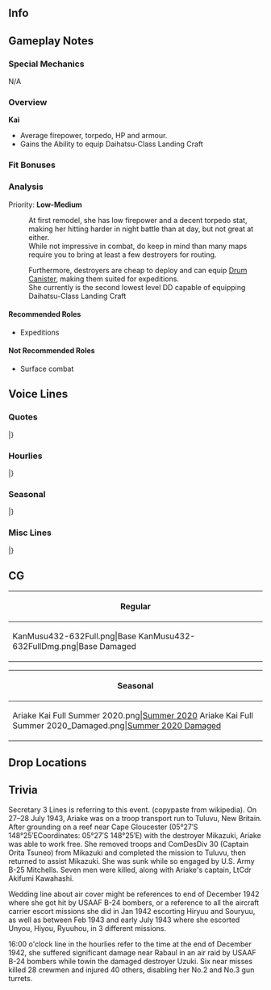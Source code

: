 ==Info==
{{KanmusuInfo|ID=432-632}}
{{KanmusuInfo|ID=1703-703}}

==Gameplay Notes==
===Special Mechanics===
N/A

===Overview===
'''Kai'''
* Average firepower, torpedo, HP and armour.
* Gains the Ability to equip Daihatsu-Class Landing Craft

===Fit Bonuses===
{{:{{BASEPAGENAME}}/Equipment Bonuses}}
{{clear}}

===Analysis===
Priority: '''Low-Medium'''

:At first remodel, she has low firepower and a decent torpedo stat, making her hitting harder in night battle than at day, but not great at either.
:While not impressive in combat, do keep in mind than many maps require you to bring at least a few destroyers for routing.

:Furthermore, destroyers are cheap to deploy and can equip [[Drum Canister]], making them suited for expeditions.
:She currently is the second lowest level DD capable of equipping Daihatsu-Class Landing Craft

====Recommended Roles====
* Expeditions

====Not Recommended Roles====
* Surface combat

==Voice Lines==
===Quotes===
{{ShipquoteHeader}}
{{ShipquoteKai
|scenario = Introduction
|origin =よう！あたしが初春型の有明だ。よろしくな！有明型って言う奴もいるけど…どっちだって良いよ。　あたしはあたし。それが全てさ。行くぜ。
|translation = Yo! I'm the Hatsuharu-class Ariake. Nice to meet you! There are some that would call me an Ariake-class, but... either is fine with me. I am who I am, that's it.  I'm heading out.<ref>She is listed in some historical texts as under the "Ariake-class" instead of Hatsuharu.</ref>
}}
{{ShipquoteKai|kai = true|scenario = Introduction
|origin =よう！有明だ。元気してるかい、提督？そうか？なら良いんだ。今日もあたしと行くんだろう？よし、露、時雨も、行くぜ！
|translation = Yo! I'm Ariake. Are you feeling alright, admiral? I see, that's good then. Are you heading out with me today as well? Good, 'Tsuyu, Shigure, let's go!
}}
{{ShipquoteKai
|scenario = Library
|origin =あたしが初春型駆逐艦五番艦、有明さ。有明型って呼んでくれだって、あたしは全然構わないよ。南方を中心に数々の戦域を駆け抜けだぜ。なぁ？覚えておいでくれよ？新しい時代の護衛艦にこの名を受け継がれ、現代の海自むらさめ型としても活躍しているんだ。
|translation = I'm the 5th ship of the Hatsuharu-class destroyers, Ariake. I don't mind if you classify me as the Ariake-class though. I charged through many battlefields in the heart of the South. Hey, please remember that. My name was passed down to a destroyer of the new era. These days, I'm serving as a Murasame-class of the JMSDF.
}}
{{ShipquoteKai
|scenario = Secretary 1
|origin =あたし？いいぜ。やるか？
|translation = Me? Alright. Shall we get to it?
}}
{{ShipquoteKai
|scenario = Secretary 2
|origin =露、何だ、その顔は…問題ないって、いけるさ。
|translation = 'Tsuyu, what's with that look? It's no problem, it'll go well. 
}}
{{ShipquoteKai|kai = true|scenario = Secretary 2
|origin =時雨、何だ、その顔は…しけた面すんなって。いけるさ。
|translation = Shigure, what's with that look? Don't look so down. It'll go well.
}}
{{ShipquoteKai
|scenario = Secretary 3
|origin =や、三日月、元気してたか？　ふぅ、そうか。何よりだ。あぁ、そうだな、分かってる。次は上手くやろう。あたしも昔のあたしじゃない。頼りにしてくれ！
|translation =Hey, Mikazuki, how have you been? Fuu, I see. That's wonderful. Ah, that's right. Let's get it done smoothly next time. I'm not like I was before. Please count on me!<ref>Referring to the incident where she and [[Mikazuki]] grounded on a reef while transporting troops to Tuvalu. She was able to free herself and complete the mission but was sunk by US planes while attempting to assist Mikazuki.</ref>
}}
{{ShipquoteKai
|scenario = Idle
|origin =何だよ、提督の奴。忙しそうだな。夕暮は、いないんだっけ？時雨も何か忙しそうだな。詰まねえな。おう！三日！ちょうどいい、何かしようぜ！何かって？何かだよ！
|translation = What's with that Admiral, he seems so busy. Yuugure isn't around huh? Shigure also looks kinda busy. How boring. Oh! Mika! Good timing, let's do something! Do what? Just something!
}}
{{ShipquoteKai
|scenario = Secretary Married
|origin =提督さ、もしさ、もしあたしが沈んだら、どうする？泣いてくれたりするんのか？あぁ、いや！何でもないさ！何だよ、悪い、悪い！
|translation = Hey Admiral… Say… Say if I were to sink, what would you do? Would you cry for me? Ah, no! Nothing! Damn, sorry, my bad!
}}
{{ShipquoteKai
|scenario = Wedding
|origin =提督、何だい？はは、戦の話？そうだな、上空援護ってのはいいもんだ。嬉しくなるぜ。何、違う？うっ、これ…って、これって、あれか…マジで？あ…りがてぇな…　何だよ、ったく、嬉しく…なるぜ。
|translation =Admiral, what's up? Ha ha, a story from the war? Air cover is a good thing. I'm delighted. What, it's not that? Uh… this… this, is that, right? ...For real? Th-thanks… What? Jeez, I'm over…joyed.
}}
{{ShipquoteKai
|scenario = Looking At Scores
|origin =夕暮、情報を取って来てくれ。ん？……ん、そうか。君は今いないのか。あ、あたしが取ってくるよ。
|translation = Yuugure, mind getting the information? Hmm? Ah, that's right. You're not here now, huh? Well, I'll go and get it.
}}
{{ShipquoteKai
|scenario = Joining A Fleet
|origin =一水戦二十七駆、有明、出るぜ！ついて来いよ
|translation = DesRon1, DesDiv27, Ariake, heading out! Follow me!
}}
{{ShipquoteKai|kai = true|scenario = Joining A Fleet
|origin =四水戦二十七駆、有明、出るぜ！ついて来いよ！
|translation = DesRon4, DesDiv27, Ariake, heading out! Follow me!
}}
{{ShipquoteKai
|scenario = Equipment 1
|origin =いいね！助かる。
|translation = Nice! This will be helpful.
}}
{{ShipquoteKai
|scenario = Equipment 2
|origin =こいつ、嫌いじゃないぜ。
|translation = I don't mind this.
}}
{{ShipquoteKai
|scenario = Equipment 3
|origin =いいよな。
|translation = This is good!
}}
{{ShipquoteKai
|scenario = Supply
|origin =マジか、礼は言っておく。言えるうちに、な。
|translation = Really? Let me express my thanks. While I can, eh?
}}
{{ShipquoteKai
|scenario = Docking Minor
|origin =こんなん擦り傷だよ。
|translation = This is just a scratch.
}}
{{ShipquoteKai
|scenario = Docking Major
|origin =やべぇ、へました。悪い。
|translation = Damn, I really screwed up. Sorry.
}}
{{ShipquoteKai
|scenario = Construction
|origin =ほ～、出来たか、新しい奴。
|translation = Huh, someone new has arrived?
}}
{{ShipquoteKai
|scenario = Returning From Sortie
|origin =艦隊、戻ったぜ。皆、お疲れさん。
|translation = The Fleet has returned. Thanks for your hard work, everyone.
}}
{{ShipquoteKai
|scenario = Starting A Sortie
|origin =旗艦、二十七駆、有明、出撃する。行くぜ。遅れるな！
|translation = DesDiv27 flagship, Ariake, sortieing. Let's go. Don't fall behind!
}}
{{ShipquoteKai
|scenario = Battle Start
|origin =見つけだぜ。やるしかないな！見敵必殺だ！砲戦、魚雷戦、用意！行くぜ！
|translation = We found them, no other choice now! Let's get them. Prepare artillery and torpedoes! Let's go!
}}
{{ShipquoteKai
|scenario = Attack
|origin =食らえ！
|translation = Eat this!
}}
{{ShipquoteKai
|scenario = Air Battle/Daytime Spotting/Night Battle Attack
|origin =そこだろう。見えてる！
|translation =Over there, I see them!
}}
{{ShipquoteKai|kai = true|scenario = Air Battle/Daytime Spotting/Night Battle Attack
|origin =そこだろう。なめんなよ！撃ってぇぇ！
|translation =Over there, don't underestimate me! Fire!
}}
{{ShipquoteKai
|scenario = Night Battle
|origin =夜戦で殲滅する。陣形を整えろ。再突入だ！
|translation =We'll finish them in night battle. Get in formation. We're heading back in!
}}
{{ShipquoteKai
|scenario = MVP
|origin =ふん、まぁ、そんなもんだな。あ、別にいいよ。褒められたくて、やってるわけじゃねえんだ、な。
|translation =　Huh, well, that's the way it is, eh? Oh, but it's not like I did this just to get praised, you know.
}}
{{ShipquoteKai
|scenario = Minor Damage 1
|origin =チェ、無礼な！
|translation = Tch, how rude!
}}
{{ShipquoteKai
|scenario = Minor Damage 2
|origin =うざいんだよ！
|translation = You're annoying!
}}
{{ShipquoteKai
|scenario = Major Damage
|origin =あっ、待って、待ってて！まだ沈むわけにはいかねぇし、待ってたら！
|translation = Ah, wait, wait I said! I can't sink yet. I'm telling you to hold on!
}}
{{ShipquoteKai
|scenario = Sunk
|origin =ここまでか…あたしも…三日さ…お前は後から来いよ。向こうではあたしが先輩さ。また…組もう…ぜ
|translation =　So I only got this far, huh... Mika... Don't come till later. I'll be your senior on the other side. We'll unite again... later.
}}
|}
<references/>
{{clear}}

===Hourlies===
{{ShipquoteHeader|type = hourly}}
{{ShipquoteKai|kai = true
|scenario = 00:00
|origin =てっぺん回ったね。あ、今日、あたし当直だ。提督、よろしくな！まぁ任しとけって、な！
|translation =It's after midnight? Ah, I'm on duty today. Admiral, glad to work with you! Well, just leave it all to me!
}}
{{ShipquoteKai|kai = true
|scenario = 01:00
|origin =マルヒト、マルマル。ん？あたし何やったらいい？
|translation =01 00. Hm? What should I do?
}}
{{ShipquoteKai|kai = true
|scenario = 02:00
|origin =マルフタ、マルマル。いっ、この残った書類、片付けんの？いや…あたしこういうの苦手で…
|translation =02 00. Eh, I should be finishing up the rest of the paperwork? Uh... I'm bad with these kinda things...
}}
{{ShipquoteKai|kai = true
|scenario = 03:00
|origin =マルサン　マルマル。提督、書類事務意外と早いよな。いい秘書官になれるぜ！な？
|translation =03 00. Admiral, you got the paperwork done suprisingly quickly. You'll make a great secretary! Don't you think?
}}
{{ShipquoteKai|kai = true
|scenario = 04:00
|origin =マルヨン　マルマル。まぁ、何だ。じゃ、あたし、お茶入れてやるよ！番茶でいいよな？薬缶と…
|translation =04 00. Well now what. Hmm. Ah, I'll make some tea! Bancha is ok, right? I'll need a kettle and...<ref>Bancha either means coarse tea or green tea that is harvested between summer and autumn.</ref>
}}
{{ShipquoteKai|kai = true
|scenario = 05:00
|origin =マルゴー　マルマル。や、もう朝だ。やっべ…ちょっと仮眠にしておく？今のうち、ちょっとだけ…さ。 
|translation =05 00. Oh, it's already morning. Crap... Can I take a quick nap? It'll just take a moment... alright?
}}
{{ShipquoteKai|kai = true
|scenario = 06:00
|origin =マルロク　マルマル。じゃ、やるぜ。総員、起し！てめえら、朝だ！起きろ！朝だぜ！
|translation =06 00. Well, I'm gonna do it. All hands, assemble! YOU GUYS, IT'S MORNING! WAKE UP! IT'S MORNING!
}}
{{ShipquoteKai|kai = true
|scenario = 07:00
|origin =マルナナ　マルマル。艦隊の連中を片っ端から起し来たぜ。さ、提督。あたしの朝飯は？…えぇ？
|translation =07 00. Everyone in the fleet is definitely awake now. Now, Admiral. Where's my breakfast? ...Eh?
}}
{{ShipquoteKai|kai = true
|scenario = 08:00
|origin =マルハチ　マルマル。えっ、あたしが作っんの？だって当直じゃんって、あっ、そう言う事？こいつは一本取られたな。はははは、いって！
|translation =08 00. What? I have to make it? Because I'm on duty? Ah, it's like that? This guy, he really pulled one over on us! Hahahaha, ouch!
}}
{{ShipquoteKai|kai = true
|scenario = 09:00
|origin =マルキュウ　マルマル。露が作ってくれた握り飯と味噌汁ギンバイして、朝は何とかなった…露って、以外と女子力あんよな…な？
|translation =09 00. We have rice balls 'Tsuyu made and some miso soup we liberated, so I guess breakfast is settled... 'Tsuyu surprisingly has talent for being a homemaker huh?<ref>[https://ameblo.jp/zipang-analyzing/entry-11871125768.html "Ginbai"], also "ginbae", refers to the practice of enlisted swiping rations from non-commissioned officers as they were preparing meals for them. They did this because they weren't provided sufficient seasonings or side dishes. The act refers to the way flies swarm around food.</ref>
}}
{{ShipquoteKai|kai = true
|scenario = 10:00
|origin =ヒトマル　マルマル。さ、提督。海に出ようか？うぅぅん、この潮風、たまらんな！
|translation =10 00. Well, Admiral. Should we head out to sea? Aaaahh, I can never get enough of the sea breeze!
}}
{{ShipquoteKai|kai = true
|scenario = 11:00
|origin =ヒトヒト　マルマル。二十七駆集合だな。露、朝はありがとうな。時雨、元気を出せ。よし、これで夕暮がいれば完璧だ。な、提督。よ～し！
|translation =11 00. DesDiv27 is assembled. 'Tsuyu, thanks for this morning. Shigure, cheer up. All right, now if Yuugure were here, it'd be perfect. Right, Admiral? Alright!
}}
{{ShipquoteKai|kai = true
|scenario = 12:00
|origin =ヒトフタ　マルマル。さ、飯だ！露、朝の持って来てない？ほ～ほ～あるじゃん、あるじゃん。おっ、時雨、お茶かい？気が利くね。ありがとうよ。じゃ！頂きます！はむ、む…くぅぅ！うめ！
|translation =12 00. Well, time for food! 'Tsuyu, did you bring the stuff from this morning? Ho ho, I see you did! Oh, Shigure, is that tea? How thoughtful. Thanks! Well, let's dig in! *nom* *nom* Aaah, so good!
}}
{{ShipquoteKai|kai = true
|scenario = 13:00
|origin =ヒトサン　マルマル。あぁぁ、食うと眠くなるよな～。おほ～…少しだけ、休まえ…か…くぅ、はぁ、くぅ…
|translation = 13 00. Aaah, when you eat you do become sleepy, huh? *Yawn* Just for a bit… let me sleep…ok? *sleeping sounds*
}}
{{ShipquoteKai|kai = true
|scenario = 14:00
|origin =ヒトヨン…マルマル…何だよ、提督。くすぐったいってっチェ…はっ、えっ？！何？！あたし、寝てた？！マジ？
|translation =14…00…What is it, Admiral? That… tickles, hehe. HAH, HUH? WHAT? I FELL ASLEEP? Seriously?
}}
{{ShipquoteKai|kai = true
|scenario = 15:00
|origin =ヒトゴー　マルマル。提督、何だよ。起してくれればいいんじゃん。えっ？寝顔が以外とありだった…は？！
|translation = 15 00. What the heck, Admiral. You could've just woken me up y'know. Eh? My sleeping face was surprisingly nice… WHA!?
}}
{{ShipquoteKai|kai = true
|scenario = 16:00
|origin =ヒトロク　マルマル。あっ、うーちゃん先輩、その後、大丈夫っすか？ならいいっす。はい、また！
|translation = 16 00. Ah, U-chan-senpai, after that, were you okay? Ah, if that's the case then it's all good. See ya! <ref>The "after that" refers to the time near Rabaul December 1942 when she was towing the damaged destroyer Uzuki and they got bombed by B-24 bombers.</ref>
}}
{{ShipquoteKai|kai = true
|scenario = 17:00
|origin =ヒトナナ　マルマル。いや、先輩だからね。えっ？三日？奴はがちのダチ。夕日落ちるな。綺麗だな。な？
|translation = 17 00. Ah, no, because she is a senpai. Eh? Mika? She's a great friend. The sunset is nice. It's beautiful. Right?
}}
{{ShipquoteKai|kai = true
|scenario = 18:00
|origin =ヒトハチっ、マルマル。あっ、夕食ね？夕食の支度…うぅん、どうすんべか？おっ、三日！分かってんな！ありがてぇ。提督、三日が一緒に鍋しようってさ！いいよな、な！
|translation =18 00. Ah, dinner huh? Dinner preparations… Hmmm, what oughta be done? Ah, Mika! You understand me so well! Thanks! Admiral, we'll be having some hot pot with Mika! Doesn't that sound great!?
}}
{{ShipquoteKai|kai = true
|scenario = 19:00
|origin =ヒトキュウ　マルマル。提督、こっちの肉、いけるぜ。あっ、三日、そのネギはまだだ。豆腐食え、豆腐。えぇ？お前、鍋奉行生粋だって？そうかもしんねな！な？
|translation =19 00. Admiral, this meat should be done. Ah, Mika, the green onion isn't ready yet. Have some tofu instead. Eh? "You're a natural-born hot pot dictator"? I probably am! Ain't that right?<ref>The "nabebugyou" is a person that dictates to the other diners how to eat a hotpot properly. They let others know when to put food in and when each ingredient is ready to eat.</ref>
}}
{{ShipquoteKai|kai = true
|scenario = 20:00
|origin =フタマルマルマル。何か、川内さんとこが騒がしいなっと思ったら…ありゃ、二水戦じゃん。はぁ、あそこはマジだからね…くわばらくわばら。
|translation =20 00. At first I thought that it was Sendai's crew making all that noise but it turns out it was DesRon2.<ref>DesRon2 was the squadron that took part in the [https://en.wikipedia.org/wiki/Battle_of_Tassafaronga Battle of Tassafaronga].</ref> Sigh, they are really into it... Good luck to them.<ref>"Kuwabara kuwabara" is a Japanese phrase meant to ward off misfortune.</ref>
}}
{{ShipquoteKai|kai = true
|scenario = 21:00
|origin =フタヒトマルマル。さ、腹もいっぱいになったし、あたしたちはもう寝ちまうか？な？えっ…
|translation =21 00. Well, our stomachs are filled, might as well go to bed right? What…
}}
{{ShipquoteKai|kai = true
|scenario = 22:00
|origin =フタフタマルマル。えぇぇ…この書類、今日中に片づけんの？無理だよ、こんな量…明日にしよう、明日に。な？
|translation =22 00. Eeeeh... Does all this paperwork need to be done by today? There's no way we'll get through this many in time... Let's just put it off till tomorrow. OK?
}}
{{ShipquoteKai|kai = true
|scenario = 23:00
|origin =フタサンマルマル。今日はもう看板にしよう、看板に。もう天辺だもん！終わり、終わり、な？提督、お疲れ！また明日！
|translation =23 00. Let's close up shop for today. It's quitting time. It's already midnight! Come on, let's just stop alright? Admiral, good work! See you tomorrow!
}}
|}
<references/>
{{clear}}

===Seasonal===
{{SeasonalHeaderOld}}
{{SeasonalQuote
|scenario = [[Seasonal/Summer_2020|Summer 2020]]
|origin = 	よ〜し！なんか乗り越えたぜ。もう大丈夫だ！はぁ？そういえば、時雨もなんだその格好は？えぇ？あたし！？
|translation =	Alriiight! I got through it somehow. I'm feelin good now! Huh? Speaking of which, why are you dressed like that, Shigure? Eh? Me too!?
|audio = Ariake_Summer_2020_Secretary_2.mp3
|notes = Secretary 2
}}
{{SeasonalQuote
|scenario = [[Seasonal/Summer_2020|Summer 2020]]
|origin = まあ、いいか。あたしもいっちゃえ！はぁ〜、楽だ、楽。
|translation =		Oh well. I'll give it a shot too! Aaaah, this feels nice.
|audio = Ariake_Summer_2020_Secretary_3.mp3
|notes = Secretary 3
}}
{{SeasonalQuote
|scenario = [[Seasonal/Autumn_2020|Autumn 2020]]
|origin = んー、いや、いい匂い！あたし、この屋台の匂いで大好きなんだ！提督、どれから行く？なぁ？
|translation =	Mmm, man, what a nice smell! I really love the smell of festival stalls! Admiral, where do we start? Well?
|audio = Ariake_Autumn_2020_Secretary_1.mp3
|notes = 
}}
{{SeasonalQuote
|scenario = [[Seasonal/Christmas_2020|Christmas 2020]]
|origin = はぁ〜、これがクリスマスってやつかい？ぶっちゃけ、飯がうまいな。飯が。あぁ、なんか空母揉めてんな。近寄らんとこ。あぁ、提督？こっち来な！うわぁ！
|translation =	Oooh, so this is what they call "Christmas"? The food looks pretty good. It really does. Ah, the carriers are fighting about something. And getting closer. Wha, Admiral? Don't come closer! Whoaa!
|audio = Ariake_Christmas_2020_Secretary_1.mp3
|notes = 
}}
{{SeasonalQuote
|scenario = [[Seasonal/Setsubun_2021|Setsubun 2021]]
|origin = あぁ、節分な。これは負けらんね。二十七駆、やるぜ！えぇ！？あたしが鬼だ？じゃあ、反撃もいいだろう？なぁ？
|translation =	Ah, it's Setsubun. I'm not gonna lose here. DesDiv 27, let's do this! Huh!? I'm the oni? Well, I can fight back right? Right?
|audio = Ariake_Setsubun_2021_Secretary_1.mp3
|notes = Secretary 1
}}
{{SeasonalQuote
|scenario = [[Seasonal/Setsubun_2021|Setsubun 2021]]
|origin = 見つけたよ、露、時雨。覚悟しな。鬼の反撃！なぁ！なぁ！
|translation =	Found you, 'Tsuyu, Shigure. Get ready. The oni is fighting back! Take this! And this!
|audio = Ariake_Setsubun_2021_Secretary_2.mp3
|notes = Secretary 2
}}
{{SeasonalQuote
|scenario = [[Seasonal/Valentine's Day 2021|Valentine's Day 2021]]
|origin = あぁ、なんつうか、決まりなんだろう？てわけで、やるよ、私も。後で開けろよ。なぁ？
|translation = Ah, how do I say this, it's an obligation right? So that's why I'm giving you some. Open it later. 'kay?
|audio = Ariake_Valentines_2021_Secretary_1.mp3
}}
{{SeasonalQuote
|scenario = [[Seasonal/White_Day_2021|White Day2021]]
|origin =あたしにもくれんだ、お返し。提督、そういうとこ変に義理堅いよな。あぁ、もらっとくよ。折角だし。 
|translation =	You're giving me a retun gift, too? Admiral, you're dutiful when it comes to the strangest things. Ah, I'll accept it. After all, you went out of your way to give it to me. 
|audio = Ariake_White_Day_2021_Secretary_1.mp3
|notes =
}}
{{SeasonalQuote
|scenario = [[Seasonal/Coming_of_Spring_2021|Coming of Spring 2021]]
|origin =ん？時雨、何だ？二十七駆で花見？別にいいけど。私料理とかできねぇぜ。おぉ？露か？ん〜。 
|translation =	Hmm? Shigure, what's up? Cherry blossom viewing with DesDiv27? I don't really feel like it. I mean, I can't cook. Oh? 'Tsuyu will? I see. 
|audio = Ariake_Spring_2021_Secretary_1.mp3
|notes =
}}
{{SeasonalQuote
|scenario = [[Seasonal/Eighth_Anniversary|8th Anniversary]]
|origin = 	八周年ね。いいんじゃないの？提督、良かったな。あたしも二年目か。今年もよろしく頼むぜ。な？
|translation =	It's the 8th Anniversary. Isn't this great? Admiral, good for you. It's my 2nd year here huh. Please take care of me this year too. Alright?
|audio = Ariake_8th Anniversary_Secretary_1.mp3
|notes = 
}}
|}<references/>

{{clear}}

===Misc Lines===
{{SeasonalHeaderOld}}
{{SeasonalQuote
|scenario = [[Summer 2020 Event]]
|origin = 有明、了解だ。ぶちかませ！ 
|translation =	Ariake, acknowleging. Let them have it! 
|audio = Ship_Voice_Ariake_Kai_Rainy-Summer_2020_Event_Friend_Fleet_1.mp3
|notes = Friend Fleet 1
}}
{{SeasonalQuote
|scenario = [[Summer 2020 Event]]
|origin = 二十七駆、戦場海域に到達。これより突撃する！続け〜！行くぜ〜！ 
|translation =	DesDiv27 has arrived on the battlefield. We'll now begin the attack! Follow meee! Let's goooo! 
|audio = Ship_Voice_Ariake_Kai_Rainy-Summer_2020_Event_Friend_Fleet_2.mp3
|notes = Friend Fleet 2
}}
|}
<references/>
{{clear}}

==CG==
{| class="mw-collapsible mw-collapsed wikitable" style="width: 100%;"
!Regular
|-
|<gallery>
KanMusu432-632Full.png|Base
KanMusu432-632FullDmg.png|Base Damaged
</gallery>
|}

{| class="mw-collapsible mw-collapsed wikitable" style="width: 100%;"
!Seasonal
|-
|<gallery>
Ariake Kai Full Summer 2020.png|[[Seasonal/Summer_2020|Summer 2020]]
Ariake Kai Full Summer 2020_Damaged.png|[[Seasonal/Summer_2020|Summer 2020 Damaged]]
</gallery>
|}

==Drop Locations==

==Trivia==
Secretary 3 Lines is referring to this event. (copypaste from wikipedia).  On 27–28 July 1943, Ariake was on a troop transport run to Tuluvu, New Britain. After grounding on a reef near Cape Gloucester (05°27′S 148°25′ECoordinates: 05°27′S 148°25′E) with the destroyer Mikazuki, Ariake was able to work free. She removed troops and ComDesDiv 30 (Captain Orita Tsuneo) from Mikazuki and completed the mission to Tuluvu, then returned to assist Mikazuki. She was sunk while so engaged by U.S. Army B-25 Mitchells. Seven men were killed, along with Ariake's captain, LtCdr Akifumi Kawahashi.

Wedding line about air cover might be references to end of December 1942 where she got hit by USAAF B-24 bombers, or a reference to all the aircraft carrier escort missions she did in Jan 1942 escorting Hiryuu and Souryuu, as well as between Feb 1943 and early July 1943 where she escorted Unyou, Hiyou, Ryuuhou, in 3 different missions.

16:00 o'clock line in the hourlies refer to the time at the end of December 1942, she suffered significant damage near Rabaul in an air raid by USAAF B-24 bombers while towin the damaged destroyer Uzuki. Six near misses killed 28 crewmen and injured 40 others, disabling her No.2 and No.3 gun turrets.

{{Shiplist}}